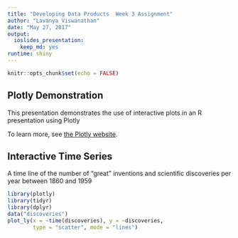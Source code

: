 ---
title: "Developing Data Products  Week 3 Assignment"
author: "Lavanya Viswanathan"
date: "May 27, 2017"
output: 
  ioslides_presentation: 
    keep_md: yes
runtime: shiny
---

```{r setup, include=FALSE}
knitr::opts_chunk$set(echo = FALSE)
```

## Plotly Demonstration

This presentation demonstrates the use of interactive plots in an R presentation using Plotly

To learn more, see [the Plotly website](https://plot.ly/).

## Interactive Time Series 

A time line of the number of "great" inventions and scientific discoveries per year between 1860 and 1959

```{r stocks, echo=FALSE, message=FALSE, warning=FALSE}
library(plotly)
library(tidyr)
library(dplyr)
data("discoveries")
plot_ly(x = ~time(discoveries), y = ~discoveries, 
        type = "scatter", mode = "lines")
```



